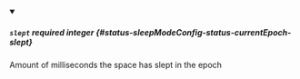 
<details className="config-field" data-expandable="false" open>
<summary>

##### `slept` <span className="config-field-required" data-required="false">required</span> <span className="config-field-type">integer</span> <span className="config-field-default"></span> <span className="config-field-enum"></span> {#status-sleepModeConfig-status-currentEpoch-slept}

Amount of milliseconds the space has slept in the epoch

</summary>



</details>
